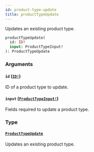 ```yaml
---
id: product-type-update
title: productTypeUpdate
---
```


Updates an existing product type.

```graphql
productTypeUpdate(
  id: ID!
  input: ProductTypeInput!
): ProductTypeUpdate

```

### Arguments

#### `id` ([`ID!`](/api-reference/scalars/id.mdx))

ID of a product type to update.

#### `input` ([`ProductTypeInput!`](/api-reference/inputs/product-type-input.mdx))

Fields required to update a product type.

### Type

#### [`ProductTypeUpdate`](/api-reference/objects/product-type-update.mdx)

Updates an existing product type.
